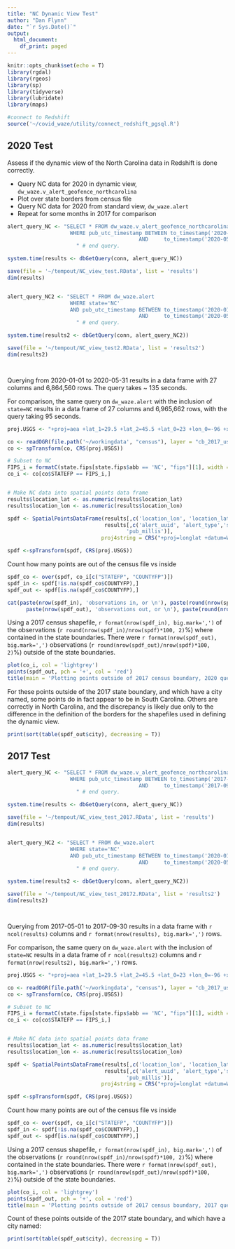 ```yaml
---
title: "NC Dynamic View Test"
author: "Dan Flynn"
date: "`r Sys.Date()`"
output:
  html_document:
    df_print: paged
---
```


```r
knitr::opts_chunk$set(echo = T)
library(rgdal)
library(rgeos)
library(sp)
library(tidyverse)
library(lubridate)
library(maps)

#connect to Redshift
source('~/covid_waze/utility/connect_redshift_pgsql.R')

```

## 2020 Test

Assess if the dynamic view of the North Carolina data in Redshift is done correctly.

- Query NC data for 2020 in dynamic view, `dw_waze.v_alert_geofence_northcarolina`
- Plot over state borders from census file
- Query NC data for 2020 from standard view, `dw_waze.alert`
- Repeat for some months in 2017 for comparison

```r

alert_query_NC <- "SELECT * FROM dw_waze.v_alert_geofence_northcarolina 
                    WHERE pub_utc_timestamp BETWEEN to_timestamp('2020-01-01 00:00:00','YYYY-MM-DD HH24:MI:SS') 
                                          AND     to_timestamp('2020-05-31 23:59:59','YYYY-MM-DD HH24:MI:SS')
                      " # end query. 

system.time(results <- dbGetQuery(conn, alert_query_NC))

save(file = '~/tempout/NC_view_test.RData', list = 'results')
dim(results)


alert_query_NC2 <- "SELECT * FROM dw_waze.alert
                    WHERE state='NC'
                    AND pub_utc_timestamp BETWEEN to_timestamp('2020-01-01 00:00:00','YYYY-MM-DD HH24:MI:SS') 
                                          AND     to_timestamp('2020-05-31 23:59:59','YYYY-MM-DD HH24:MI:SS')
                      " # end query. 

system.time(results2 <- dbGetQuery(conn, alert_query_NC2))

save(file = '~/tempout/NC_view_test2.RData', list = 'results2')
dim(results2)




```

Querying from 2020-01-01 to 2020-05-31 results in a data frame with 27 columns and 6,864,560 rows. The query takes ~ 135 seconds.

For comparison, the same query on `dw_waze.alert` with the inclusion of `state=NC` results in a data frame of 27 columns and 6,965,662 rows, with the query taking 95 seconds.

```r
proj.USGS <- "+proj=aea +lat_1=29.5 +lat_2=45.5 +lat_0=23 +lon_0=-96 +x_0=0 +y_0=0 +datum=NAD83 +units=m +no_defs +ellps=GRS80 +towgs84=0,0,0"

co <- readOGR(file.path('~/workingdata', "census"), layer = "cb_2017_us_county_500k")
co <- spTransform(co, CRS(proj.USGS))

# Subset to NC
FIPS_i = formatC(state.fips[state.fips$abb == 'NC', "fips"][1], width = 2, flag = "0")
co_i <- co[co$STATEFP == FIPS_i,]


# Make NC data into spatial points data frame
results$location_lat <- as.numeric(results$location_lat)
results$location_lon <- as.numeric(results$location_lon)

spdf <- SpatialPointsDataFrame(results[,c('location_lon', 'location_lat')], 
                               results[,c('alert_uuid', 'alert_type','sub_type','street','city','state','location_lat','location_lon',
                                      'pub_millis')], 
                              proj4string = CRS("+proj=longlat +datum=WGS84"))  

spdf <-spTransform(spdf, CRS(proj.USGS))

```

Count how many points are out of the census file vs inside

```r
spdf_co <- over(spdf, co_i[c("STATEFP", "COUNTYFP")])
spdf_in <- spdf[!is.na(spdf_co$COUNTYFP),] 
spdf_out <- spdf[is.na(spdf_co$COUNTYFP),] 

cat(paste(nrow(spdf_in), 'observations in, or \n'), paste(round(nrow(spdf_in)/nrow(spdf)*100, 2), 'percent in \n'),
      paste(nrow(spdf_out), 'observations out, or \n'), paste(round(nrow(spdf_out)/nrow(spdf)*100, 2), 'percent out'))

```

Using a 2017 census shapefile, `r format(nrow(spdf_in), big.mark=',')` of the observations (`r round(nrow(spdf_in)/nrow(spdf)*100, 2)`%) where contained in the state boundaries.
There were `r format(nrow(spdf_out), big.mark=',')` observations (`r round(nrow(spdf_out)/nrow(spdf)*100, 2)`%) outside of the state boundaries.

```r

plot(co_i, col = 'lightgrey')
points(spdf_out, pch = '+', col = 'red')
title(main = 'Plotting points outside of 2017 census boundary, 2020 query test')

```

For these points outside of the 2017 state boundary, and which have a city named, some points do in fact appear to be in South Carolina. Others are correctly in North Carolina, and the discrepancy is likely due only to the difference in the definition of the borders for the shapefiles used in defining the dynamic view.

```r
print(sort(table(spdf_out$city), decreasing = T))
```


## 2017 Test

```r

alert_query_NC <- "SELECT * FROM dw_waze.v_alert_geofence_northcarolina 
                    WHERE pub_utc_timestamp BETWEEN to_timestamp('2017-05-01 00:00:00','YYYY-MM-DD HH24:MI:SS') 
                                          AND     to_timestamp('2017-09-30 23:59:59','YYYY-MM-DD HH24:MI:SS')
                      " # end query. 

system.time(results <- dbGetQuery(conn, alert_query_NC))

save(file = '~/tempout/NC_view_test_2017.RData', list = 'results')
dim(results)


alert_query_NC2 <- "SELECT * FROM dw_waze.alert
                    WHERE state='NC'
                    AND pub_utc_timestamp BETWEEN to_timestamp('2020-01-01 00:00:00','YYYY-MM-DD HH24:MI:SS') 
                                          AND     to_timestamp('2020-05-31 23:59:59','YYYY-MM-DD HH24:MI:SS')
                      " # end query. 

system.time(results2 <- dbGetQuery(conn, alert_query_NC2))

save(file = '~/tempout/NC_view_test_20172.RData', list = 'results2')
dim(results2)




```

Querying from 2017-05-01 to 2017-09-30 results in a data frame with `r ncol(results)` columns and `r format(nrow(results), big.mark=',')` rows. 

For comparison, the same query on `dw_waze.alert` with the inclusion of `state=NC` results in a data frame of `r ncol(results2)` columns and `r format(nrow(results2), big.mark=',')` rows.

```r
proj.USGS <- "+proj=aea +lat_1=29.5 +lat_2=45.5 +lat_0=23 +lon_0=-96 +x_0=0 +y_0=0 +datum=NAD83 +units=m +no_defs +ellps=GRS80 +towgs84=0,0,0"

co <- readOGR(file.path('~/workingdata', "census"), layer = "cb_2017_us_county_500k")
co <- spTransform(co, CRS(proj.USGS))

# Subset to NC
FIPS_i = formatC(state.fips[state.fips$abb == 'NC', "fips"][1], width = 2, flag = "0")
co_i <- co[co$STATEFP == FIPS_i,]


# Make NC data into spatial points data frame
results$location_lat <- as.numeric(results$location_lat)
results$location_lon <- as.numeric(results$location_lon)

spdf <- SpatialPointsDataFrame(results[,c('location_lon', 'location_lat')], 
                               results[,c('alert_uuid', 'alert_type','sub_type','street','city','state','location_lat','location_lon',
                                      'pub_millis')], 
                              proj4string = CRS("+proj=longlat +datum=WGS84"))  

spdf <-spTransform(spdf, CRS(proj.USGS))

```

Count how many points are out of the census file vs inside

```r
spdf_co <- over(spdf, co_i[c("STATEFP", "COUNTYFP")])
spdf_in <- spdf[!is.na(spdf_co$COUNTYFP),] 
spdf_out <- spdf[is.na(spdf_co$COUNTYFP),] 

```

Using a 2017 census shapefile, `r format(nrow(spdf_in), big.mark=',')` of the observations (`r round(nrow(spdf_in)/nrow(spdf)*100, 2)`%) where contained in the state boundaries.
There were `r format(nrow(spdf_out), big.mark=',')` observations (`r round(nrow(spdf_out)/nrow(spdf)*100, 2)`%) outside of the state boundaries.

```r

plot(co_i, col = 'lightgrey')
points(spdf_out, pch = '+', col = 'red')
title(main = 'Plotting points outside of 2017 census boundary, 2017 query test')

```

Count of these points outside of the 2017 state boundary, and which have a city named:

```r
print(sort(table(spdf_out$city), decreasing = T))
```
